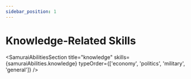 ```yaml
---
sidebar_position: 1
---
```



# Knowledge-Related Skills

<SamuraiAbilitiesSection
  title="knowledge"
  skills={samuraiAbilities.knowledge}
  typeOrder={['economy', 'politics', 'military', 'general']}
/>